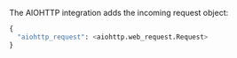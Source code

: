 <PlatformContent includePath="performance/default-sampling-context-platform" />

The AIOHTTP integration adds the incoming request object:

```python
{
  "aiohttp_request": <aiohttp.web_request.Request>
}
```
